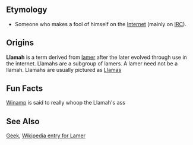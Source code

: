 == Etymology ==
*Someone who makes a fool of himself on the [[Internet]] (mainly on [[IRC]]).

==Origins==
'''Llamah''' is a term derived from [[lamer]] after the later evolved through use in the internet. Llamahs are a subgroup of lamers. A lamer need not be a llamah.
Llamahs are usually pictured as [[Llama]]s

==Fun Facts==
[[w:Winamp|Winamp]] is said to really whoop the Llamah's ass

==See Also==
[[Geek]],
[[w:lamer|Wikipedia entry for Lamer]]